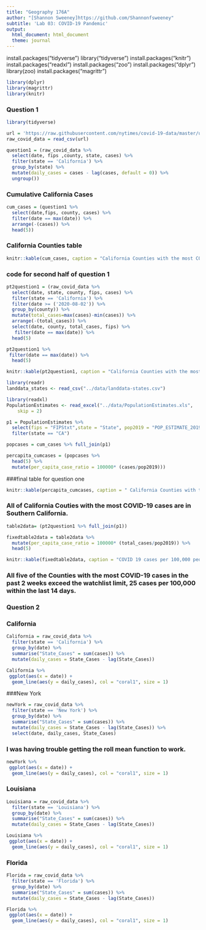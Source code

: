 ```yaml
---
title: "Geography 176A"
author: "[Shannon Sweeney]https://github.com/Shannonfsweeney"
subtitle: 'Lab 03: COVID-19 Pandemic'
output:
  html_document: html_document
  theme: journal
---
```

install.packages("tidyverse")
library("tidyverse")
install.packages("knitr")
install.packages("readxl")
install.packages("zoo")
install.packages("dplyr")
library(zoo)
install.packages("magrittr")
```r
library(dplyr)
library(magrittr)
library(knitr)
```
### Question 1 
```r
library(tidyverse)

url = 'https://raw.githubusercontent.com/nytimes/covid-19-data/master/us-counties.csv'
raw_covid_data = read_csv(url)
```
```r
question1 = (raw_covid_data %>% 
  select(date, fips ,county, state, cases) %>% 
  filter(state == 'California') %>% 
  group_by(state) %>% 
  mutate(daily_cases = cases - lag(cases, default = 0)) %>% 
  ungroup())
```
### Cumulative California Cases
```r
cum_cases = (question1 %>% 
  select(date,fips, county, cases) %>% 
  filter(date == max(date)) %>%
  arrange(-(cases)) %>% 
  head(5))
```



### California Counties table
```r
knitr::kable(cum_cases, caption = "California Counties with the most COVID-19 cases" )
```



### code for second half of question  1
```r
pt2question1 = (raw_covid_data %>% 
  select(date, state, county, fips, cases) %>% 
  filter(state == 'California') %>%
  filter(date >= ('2020-08-02')) %>% 
  group_by(county)) %>% 
  mutate(total_cases=max(cases)-min(cases)) %>%
  arrange(-(total_cases)) %>% 
  select(date, county, total_cases, fips) %>% 
   filter(date == max(date)) %>% 
  head(5)
```
```r
pt2question1 %>% 
 filter(date == max(date)) %>% 
  head(5)
```
```r
knitr::kable(pt2question1, caption = "California Counties with the most COVID-19 cases within the  past 14 days" )
```
```r
library(readr)
landdata_states <- read_csv("../data/landdata-states.csv")
```
```r
library(readxl)
PopulationEstimates <- read_excel("../data/PopulationEstimates.xls", 
    skip = 2)
```
```r
p1 = PopulationEstimates %>%
  select(fips = "FIPStxt",state = "State", pop2019 = "POP_ESTIMATE_2019") %>%
  filter(state == "CA") 
```

```r
popcases = cum_cases %>% full_join(p1) 
```
```r
percapita_cumcases = (popcases %>% 
  head(5) %>% 
  mutate(per_capita_case_ratio = 100000* (cases/pop2019)))
```
###final table for question one 
```r
knitr::kable(percapita_cumcases, caption = " California Counties with the most cumulative cases of Covid, including cases per 100,000 people")
```
### All of California Couties with the most COVID-19 cases are in Southern California.
```r
table2data= (pt2question1 %>% full_join(p1))
```
```r
fixedtable2data = table2data %>% 
  mutate(per_capita_case_ratio = 100000* (total_cases/pop2019)) %>% 
  head(5)
```
```r
knitr::kable(fixedtable2data, caption = "COVID 19 cases per 100,000 people in the California Counties with the most cases in the last 14 days")
```
### All five of the Counties with the most COVID-19 cases in the past 2 weeks exceed the watchlist limit, 25 cases per 100,000 within the last 14 days.

### Question 2
### California
```r
California = raw_covid_data %>%
  filter(state == 'California') %>%
  group_by(date) %>%
  summarise("State_Cases" = sum(cases)) %>% 
  mutate(daily_cases = State_Cases - lag(State_Cases))
```
```r
California %>% 
 ggplot(aes(x = date)) +
  geom_line(aes(y = daily_cases), col = "coral1", size = 1) 
```
###New York
```r
newYork = raw_covid_data %>%
  filter(state == 'New York') %>%
  group_by(date) %>%
  summarise("State_Cases" = sum(cases)) %>% 
  mutate(daily_cases = State_Cases - lag(State_Cases)) %>% 
  select(date, daily_cases, State_Cases)
```
### I was having trouble getting the roll mean function to work.
```r
newYork %>% 
 ggplot(aes(x = date)) +
  geom_line(aes(y = daily_cases), col = "coral1", size = 1) 
```

### Louisiana
```r
Louisiana = raw_covid_data %>%
  filter(state == 'Louisiana') %>%
  group_by(date) %>%
  summarise("State_Cases" = sum(cases)) %>% 
  mutate(daily_cases = State_Cases - lag(State_Cases))
```
```r
Louisiana %>% 
 ggplot(aes(x = date)) +
  geom_line(aes(y = daily_cases), col = "coral1", size = 1) 
```
### Florida
```r
Florida = raw_covid_data %>%
  filter(state == 'Florida') %>%
  group_by(date) %>%
  summarise("State_Cases" = sum(cases)) %>% 
  mutate(daily_cases = State_Cases - lag(State_Cases))
```
```r
Florida %>% 
 ggplot(aes(x = date)) +
  geom_line(aes(y = daily_cases), col = "coral1", size = 1) 
```

